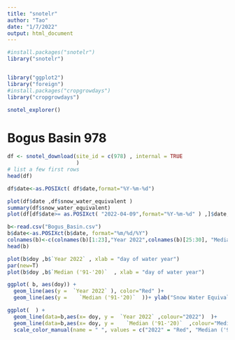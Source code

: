 ```yaml
---
title: "snotelr"
author: "Tao"
date: "1/7/2022"
output: html_document
---
```


```r
#install.packages("snotelr")
library("snotelr")


library("ggplot2")
library("foreign")
#install.packages("cropgrowdays")
library("cropgrowdays")
```

```r
snotel_explorer()
```


# Bogus Basin	978
```r
df <- snotel_download(site_id = c(978) , internal = TRUE
                      )
# list a few first rows
head(df)
```

```r
df$date<-as.POSIXct( df$date,format="%Y-%m-%d")


```


```r
plot(df$date ,df$snow_water_equivalent )
summary(df$snow_water_equivalent)
plot(df[df$date>= as.POSIXct( "2022-04-09",format="%Y-%m-%d" ) ,]$date, df[df$date>= as.POSIXct( "2022-04-09",format="%Y-%m-%d" ) ,]$snow_water_equivalent)

```

```r
b<-read.csv("Bogus_Basin.csv")
b$date<-as.POSIXct(b$date, format="%m/%d/%Y")
colnames(b)<-c(colnames(b)[1:23],"Year 2022",colnames(b)[25:30], "Median ('91-'20)",colnames(b)[32:34])
head(b)
```

```r
plot(b$doy ,b$`Year 2022` , xlab = "day of water year")
par(new=T)
plot(b$doy ,b$`Median ('91-'20)`  , xlab = "day of water year")
```

```r
ggplot( b, aes(doy)) + 
  geom_line(aes(y =  `Year 2022` ), color="Red" )+
  geom_line(aes(y =    `Median ('91-'20)`  ))+ ylab("Snow Water Equivalent (in.)")+xlab("Day of Water Year")
```


```r
ggplot(  ) + 
  geom_line(data=b,aes(x= doy, y =  `Year 2022` ,colour="2022")  )+
  geom_line(data=b,aes(x= doy, y =    `Median ('91-'20)`  ,colour="Median ('91-'20)"))+ ylab("Snow Water Equivalent (in.)")+xlab("Day of Water Year")+
  scale_color_manual(name = " ", values = c("2022" = "Red", "Median ('91-'20)" = "Blue"))+ggtitle( "Bogus Basin SNOTEL")
```

